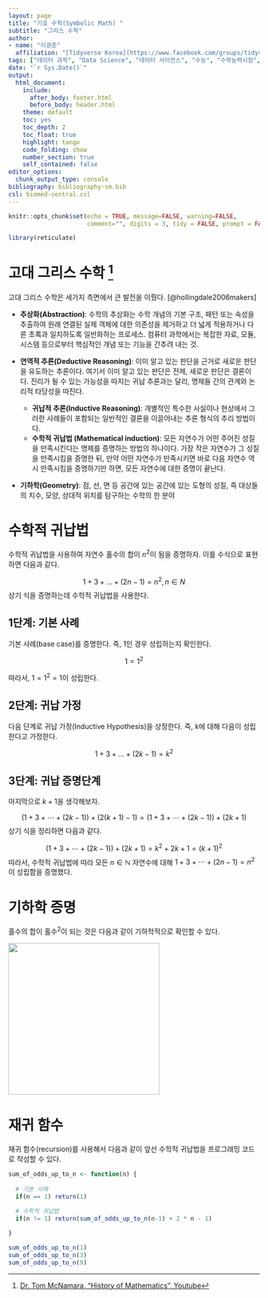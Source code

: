 ```yaml
---
layout: page
title: "기호 수학(Symbolic Math) "
subtitle: "그리스 수학"
author:
- name: "이광춘"
  affiliation: "[Tidyverse Korea](https://www.facebook.com/groups/tidyverse/)"
tags: ["데이터 과학", "Data Science", "데이터 사이언스", "수능", "수학능력시험", "EBS", "수학", "수학교육과정", "geogebra", "그리스", "추상화", "연역법", "귀납법", "기하학"]
date: "`r Sys.Date()`"
output:
  html_document: 
    include:
      after_body: footer.html
      before_body: header.html
    theme: default
    toc: yes
    toc_depth: 2
    toc_float: true
    highlight: tango
    code_folding: show
    number_section: true
    self_contained: false
editor_options: 
  chunk_output_type: console
bibliography: bibliography-sm.bib
csl: biomed-central.csl
---
```


```r
knitr::opts_chunk$set(echo = TRUE, message=FALSE, warning=FALSE,
                      comment="", digits = 3, tidy = FALSE, prompt = FALSE, fig.align = 'center')

library(reticulate)
```

# 고대 그리스 수학 [^1] {#ancient-greece}

[^1]: [Dr. Tom McNamara, "History of Mathematics", Youtube](https://www.youtube.com/watch?v=RyuuYJ4iGKU&list=PLBevhpjdlMgnOIMqZwyNmQMi_5hzI3oQK)

고대 그리스 수학은 세가지 측면에서 큰 발전을 이뤘다. [@hollingdale2006makers]

-   **추상화(Abstraction)**: 수학의 추상화는 수학 개념의 기본 구조, 패턴 또는 속성을 추출하여 원래 연결된 실제 객체에 대한 의존성을 제거하고 더 넓게 적용하거나 다른 초록과 일치하도록 일반화하는 프로세스. 컴퓨터 과학에서는 복잡한 자료, 모듈, 시스템 등으로부터 핵심적인 개념 또는 기능을 간추려 내는 것.

-   **연역적 추론(Deductive Reasoning)**: 이미 알고 있는 판단을 근거로 새로운 판단을 유도하는 추론이다. 여기서 이미 알고 있는 판단은 전제, 새로운 판단은 결론이다. 진리가 될 수 있는 가능성을 따지는 귀납 추론과는 달리, 명제들 간의 관계와 논리적 타당성을 따진다.

    -   **귀납적 추론(Inductive Reasoning)**: 개별적인 특수한 사실이나 현상에서 그러한 사례들이 포함되는 일반적인 결론을 이끌어내는 추론 형식의 추리 방법이다.
    -   **수학적 귀납법 (Mathematical induction)**: 모든 자연수가 어떤 주어진 성질을 만족시킨다는 명제를 증명하는 방법의 하나이다. 가장 작은 자연수가 그 성질을 만족시킴을 증명한 뒤, 만약 어떤 자연수가 만족시키면 바로 다음 자연수 역시 만족시킴을 증명하기만 하면, 모든 자연수에 대한 증명이 끝난다.

-   **기하학(Geometry)**: 점, 선, 면 등 공간에 있는 공간에 있는 도형의 성질, 즉 대상들의 치수, 모양, 상대적 위치를 탐구하는 수학의 한 분야

# 수학적 귀납법 {#prove-by-mathematical-induction}

수학적 귀납법을 사용하여 자연수 홀수의 합이 $n^2$이 됨을 증명하자. 이를 수식으로 표현하면 다음과 같다.

$$1+3+...+(2n-1) = n^2,   n \in N$$ 상기 식을 증명하는데 수학적 귀납법을 사용한다.

## 1단계: 기본 사례 {#base-case .unnumbered}

기본 사례(base case)를 증명한다. 즉, 1인 경우 성립하는지 확인한다.

$$1 = 1^2$$

따라서, $1 = 1^2 = 1$이 성립한다.

## 2단계: 귀납 가정 {#second-case .unnumbered}

다음 단계로 귀납 가정(Inductive Hypothesis)을 상정한다. 즉, $k$에 대해 다음이 성립한다고 가정한다.

$$1+3+...+(2k-1) = k^2$$

## 3단계: 귀납 증명단계 {#third-case .unnumbered}

마지막으로 $k+1$을 생각해보자.

$$(1+3+\cdots +(2k-1))+(2(k+1)-1) = (1+3+\cdots +(2k-1))+(2k+1)$$ 상기 식을 정리하면 다음과 같다.

$$(1+3+\cdots +(2k-1))+(2k+1)=k^2+2k+1=(k+1)^2$$ 따라서, 수학적 귀납법에 따라 모든 $n\in \mathbb{N}$ 자연수에 대해 $1+3+\cdots+(2n-1)=n^2$ 이 성립함을 증명했다.

# 기하학 증명 {#prove-by-math}

홀수의 합이 $\text{홀수}^2$이 되는 것은 다음과 같이 기하학적으로 확인할 수 있다.

![](fig/mathematical-induction.png){width="303"}

# 재귀 함수 {#function-recurssion}

재귀 함수(recursion)를 사용해서 다음과 같이 앞선 수학적 귀납법을 프로그래밍 코드로 작성할 수 있다.

```r

sum_of_odds_up_to_n <- function(n) {
  
  # 기본 사례
  if(n == 1) return(1)
  
  # 수학적 귀납법
  if(n != 1) return(sum_of_odds_up_to_n(n-1) + 2 * n - 1)

}

sum_of_odds_up_to_n(1)
sum_of_odds_up_to_n(3)
sum_of_odds_up_to_n(9)
```
